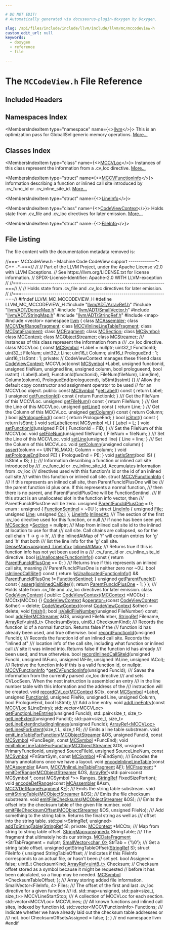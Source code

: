 ```yaml
---

# DO NOT EDIT!
# Automatically generated via docusaurus-plugin-doxygen by Doxygen.

slug: /api/files/include/include/llvm/include/llvm/mc/mccodeview-h
custom_edit_url: null
keywords:
  - doxygen
  - reference
  - file

---
```





# The `MCCodeView.h` File Reference

<DoxygenPage pluginConfig={pluginConfig}>



## Included Headers

<IncludesList>
<IncludesListItem
  filePath="llvm/ADT/ArrayRef.h"
  permalink="/docs/api/files/include/include/llvm/include/llvm/adt/arrayref-h"
  isLocal="true" />
<IncludesListItem
  filePath="llvm/ADT/DenseMap.h"
  permalink="/docs/api/files/include/include/llvm/include/llvm/adt/densemap-h"
  isLocal="true" />
<IncludesListItem
  filePath="llvm/ADT/SmallVector.h"
  permalink="/docs/api/files/include/include/llvm/include/llvm/adt/smallvector-h"
  isLocal="true" />
<IncludesListItem
  filePath="llvm/ADT/StringMap.h"
  permalink="/docs/api/files/include/include/llvm/include/llvm/adt/stringmap-h"
  isLocal="true" />
<IncludesListItem
  filePath="llvm/ADT/StringRef.h"
  permalink="/docs/api/files/include/include/llvm/include/llvm/adt/stringref-h"
  isLocal="true" />
<IncludesListItem
  filePath="map"
  permalink=""
  isLocal="false" />
<IncludesListItem
  filePath="vector"
  permalink=""
  isLocal="false" />
</IncludesList>

## Namespaces Index

<MembersIndex>

<MembersIndexItem
  type="namespace"
  name={<><a href="/docs/api/namespaces/llvm">llvm</a></>}>
This is an optimization pass for GlobalISel generic memory operations. <a href="/docs/api/namespaces/llvm/#details">More...</a>
</MembersIndexItem>

</MembersIndex>

## Classes Index

<MembersIndex>

<MembersIndexItem
  type="class"
  name={<><a href="/docs/api/classes/llvm/mccvloc">MCCVLoc</a></>}>
Instances of this class represent the information from a .cv&#95;loc directive. <a href="/docs/api/classes/llvm/mccvloc/#details">More...</a>
</MembersIndexItem>

<MembersIndexItem
  type="struct"
  name={<><a href="/docs/api/structs/llvm/mccvfunctioninfo">MCCVFunctionInfo</a></>}>
Information describing a function or inlined call site introduced by .cv&#95;func&#95;id or .cv&#95;inline&#95;site&#95;id. <a href="/docs/api/structs/llvm/mccvfunctioninfo/#details">More...</a>
</MembersIndexItem>

<MembersIndexItem
  type="struct"
  name={<><a href="/docs/api/structs/llvm/mccvfunctioninfo/lineinfo">LineInfo</a></>}>
</MembersIndexItem>

<MembersIndexItem
  type="class"
  name={<><a href="/docs/api/classes/llvm/codeviewcontext">CodeViewContext</a></>}>
Holds state from .cv&#95;file and .cv&#95;loc directives for later emission. <a href="/docs/api/classes/llvm/codeviewcontext/#details">More...</a>
</MembersIndexItem>

<MembersIndexItem
  type="struct"
  name={<><a href="/docs/api/structs/llvm/codeviewcontext/fileinfo">FileInfo</a></>}>
</MembersIndexItem>

</MembersIndex>


## File Listing

The file content with the documentation metadata removed is:

<ProgramListing>

<Link id="l00001" /><CodeLine lineNumber="1"><Highlight kind="comment">//===- MCCodeView.h - Machine Code CodeView support -------------&#42;- C++ -&#42;-===//</Highlight><Highlight kind="normal"></Highlight></CodeLine>
<Link id="l00002" /><CodeLine lineNumber="2"><Highlight kind="normal"></Highlight><Highlight kind="comment">//</Highlight><Highlight kind="normal"></Highlight></CodeLine>
<Link id="l00003" /><CodeLine lineNumber="3"><Highlight kind="normal"></Highlight><Highlight kind="comment">// Part of the LLVM Project, under the Apache License v2.0 with LLVM Exceptions.</Highlight><Highlight kind="normal"></Highlight></CodeLine>
<Link id="l00004" /><CodeLine lineNumber="4"><Highlight kind="normal"></Highlight><Highlight kind="comment">// See https://llvm.org/LICENSE.txt for license information.</Highlight><Highlight kind="normal"></Highlight></CodeLine>
<Link id="l00005" /><CodeLine lineNumber="5"><Highlight kind="normal"></Highlight><Highlight kind="comment">// SPDX-License-Identifier: Apache-2.0 WITH LLVM-exception</Highlight><Highlight kind="normal"></Highlight></CodeLine>
<Link id="l00006" /><CodeLine lineNumber="6"><Highlight kind="normal"></Highlight><Highlight kind="comment">//</Highlight><Highlight kind="normal"></Highlight></CodeLine>
<Link id="l00007" /><CodeLine lineNumber="7"><Highlight kind="normal"></Highlight><Highlight kind="comment">//===----------------------------------------------------------------------===//</Highlight><Highlight kind="normal"></Highlight></CodeLine>
<Link id="l00008" /><CodeLine lineNumber="8"><Highlight kind="normal"></Highlight><Highlight kind="comment">//</Highlight><Highlight kind="normal"></Highlight></CodeLine>
<Link id="l00009" /><CodeLine lineNumber="9"><Highlight kind="normal"></Highlight><Highlight kind="comment">// Holds state from .cv&#95;file and .cv&#95;loc directives for later emission.</Highlight><Highlight kind="normal"></Highlight></CodeLine>
<Link id="l00010" /><CodeLine lineNumber="10"><Highlight kind="normal"></Highlight><Highlight kind="comment">//</Highlight><Highlight kind="normal"></Highlight></CodeLine>
<Link id="l00011" /><CodeLine lineNumber="11"><Highlight kind="normal"></Highlight><Highlight kind="comment">//===----------------------------------------------------------------------===//</Highlight><Highlight kind="normal"></Highlight></CodeLine>
<Link id="l00012" /><CodeLine lineNumber="12"><Highlight kind="normal"></Highlight></CodeLine>
<Link id="l00013" /><CodeLine lineNumber="13"><Highlight kind="normal"></Highlight><Highlight kind="preprocessor">#ifndef LLVM&#95;MC&#95;MCCODEVIEW&#95;H</Highlight><Highlight kind="normal"></Highlight></CodeLine>
<Link id="l00014" /><CodeLine lineNumber="14"><Highlight kind="normal"></Highlight><Highlight kind="preprocessor">#define LLVM&#95;MC&#95;MCCODEVIEW&#95;H</Highlight><Highlight kind="normal"></Highlight></CodeLine>
<Link id="l00015" /><CodeLine lineNumber="15"><Highlight kind="normal"></Highlight></CodeLine>
<Link id="l00016" /><CodeLine lineNumber="16"><Highlight kind="normal"></Highlight><Highlight kind="preprocessor">#include &quot;<a href="/docs/api/files/include/include/llvm/include/llvm/adt/arrayref-h">llvm/ADT/ArrayRef.h</a>&quot;</Highlight><Highlight kind="normal"></Highlight></CodeLine>
<Link id="l00017" /><CodeLine lineNumber="17"><Highlight kind="normal"></Highlight><Highlight kind="preprocessor">#include &quot;<a href="/docs/api/files/include/include/llvm/include/llvm/adt/densemap-h">llvm/ADT/DenseMap.h</a>&quot;</Highlight><Highlight kind="normal"></Highlight></CodeLine>
<Link id="l00018" /><CodeLine lineNumber="18"><Highlight kind="normal"></Highlight><Highlight kind="preprocessor">#include &quot;<a href="/docs/api/files/include/include/llvm/include/llvm/adt/smallvector-h">llvm/ADT/SmallVector.h</a>&quot;</Highlight><Highlight kind="normal"></Highlight></CodeLine>
<Link id="l00019" /><CodeLine lineNumber="19"><Highlight kind="normal"></Highlight><Highlight kind="preprocessor">#include &quot;<a href="/docs/api/files/include/include/llvm/include/llvm/adt/stringmap-h">llvm/ADT/StringMap.h</a>&quot;</Highlight><Highlight kind="normal"></Highlight></CodeLine>
<Link id="l00020" /><CodeLine lineNumber="20"><Highlight kind="normal"></Highlight><Highlight kind="preprocessor">#include &quot;<a href="/docs/api/files/include/include/llvm/include/llvm/adt/stringref-h">llvm/ADT/StringRef.h</a>&quot;</Highlight><Highlight kind="normal"></Highlight></CodeLine>
<Link id="l00021" /><CodeLine lineNumber="21"><Highlight kind="normal"></Highlight><Highlight kind="preprocessor">#include &lt;map&gt;</Highlight><Highlight kind="normal"></Highlight></CodeLine>
<Link id="l00022" /><CodeLine lineNumber="22"><Highlight kind="normal"></Highlight><Highlight kind="preprocessor">#include &lt;vector&gt;</Highlight><Highlight kind="normal"></Highlight></CodeLine>
<Link id="l00023" /><CodeLine lineNumber="23"><Highlight kind="normal"></Highlight></CodeLine>
<Link id="l00024" /><CodeLine lineNumber="24"><Highlight kind="normal"></Highlight><Highlight kind="keyword">namespace </Highlight><Highlight kind="normal"><a href="/docs/api/namespaces/llvm">llvm</a> &#123;</Highlight></CodeLine>
<Link id="l00025" /><CodeLine lineNumber="25"><Highlight kind="normal"></Highlight><Highlight kind="keyword">class </Highlight><Highlight kind="normal"><a href="/docs/api/classes/llvm/mcassembler">MCAssembler</a>;</Highlight></CodeLine>
<Link id="l00026" /><CodeLine lineNumber="26"><Highlight kind="normal"></Highlight><Highlight kind="keyword">class </Highlight><Highlight kind="normal"><a href="/docs/api/classes/llvm/mccvdefrangefragment">MCCVDefRangeFragment</a>;</Highlight></CodeLine>
<Link id="l00027" /><CodeLine lineNumber="27"><Highlight kind="normal"></Highlight><Highlight kind="keyword">class </Highlight><Highlight kind="normal"><a href="/docs/api/classes/llvm/mccvinlinelinetablefragment">MCCVInlineLineTableFragment</a>;</Highlight></CodeLine>
<Link id="l00028" /><CodeLine lineNumber="28"><Highlight kind="normal"></Highlight><Highlight kind="keyword">class </Highlight><Highlight kind="normal"><a href="/docs/api/classes/llvm/mcdatafragment">MCDataFragment</a>;</Highlight></CodeLine>
<Link id="l00029" /><CodeLine lineNumber="29"><Highlight kind="normal"></Highlight><Highlight kind="keyword">class </Highlight><Highlight kind="normal"><a href="/docs/api/classes/llvm/mcfragment">MCFragment</a>;</Highlight></CodeLine>
<Link id="l00030" /><CodeLine lineNumber="30"><Highlight kind="normal"></Highlight><Highlight kind="keyword">class </Highlight><Highlight kind="normal"><a href="/docs/api/classes/llvm/mcsection">MCSection</a>;</Highlight></CodeLine>
<Link id="l00031" /><CodeLine lineNumber="31"><Highlight kind="normal"></Highlight><Highlight kind="keyword">class </Highlight><Highlight kind="normal"><a href="/docs/api/classes/llvm/mcsymbol">MCSymbol</a>;</Highlight></CodeLine>
<Link id="l00032" /><CodeLine lineNumber="32"><Highlight kind="normal"></Highlight><Highlight kind="keyword">class </Highlight><Highlight kind="normal"><a href="/docs/api/classes/llvm/mccontext">MCContext</a>;</Highlight></CodeLine>
<Link id="l00033" /><CodeLine lineNumber="33"><Highlight kind="normal"></Highlight><Highlight kind="keyword">class </Highlight><Highlight kind="normal"><a href="/docs/api/classes/llvm/mcobjectstreamer">MCObjectStreamer</a>;</Highlight></CodeLine>
<Link id="l00034" /><CodeLine lineNumber="34"><Highlight kind="normal"></Highlight><Highlight kind="keyword">class </Highlight><Highlight kind="normal"><a href="/docs/api/classes/llvm/mcstreamer">MCStreamer</a>;</Highlight></CodeLine>
<Link id="l00035" /><CodeLine lineNumber="35"><Highlight kind="normal"></Highlight><Highlight kind="comment"></Highlight></CodeLine>
<Link id="l00036" /><CodeLine lineNumber="36"><Highlight kind="comment">/// Instances of this class represent the information from a</Highlight></CodeLine>
<Link id="l00037" /><CodeLine lineNumber="37"><Highlight kind="comment">/// .cv&#95;loc directive.</Highlight><Highlight kind="normal"></Highlight></CodeLine>
<Link id="l00038" /><CodeLine lineNumber="38" lineLink="/docs/api/classes/llvm/mccvloc"><Highlight kind="normal"></Highlight><Highlight kind="keyword">class </Highlight><Highlight kind="normal">MCCVLoc &#123;</Highlight></CodeLine>
<Link id="l00039" /><CodeLine lineNumber="39"><Highlight kind="normal">  </Highlight><Highlight kind="keyword">const</Highlight><Highlight kind="normal"> <a href="/docs/api/classes/llvm/mcsymbol">MCSymbol</a> &#42;Label = </Highlight><Highlight kind="keyword">nullptr</Highlight><Highlight kind="normal">;</Highlight></CodeLine>
<Link id="l00040" /><CodeLine lineNumber="40"><Highlight kind="normal">  uint32&#95;t FunctionId;</Highlight></CodeLine>
<Link id="l00041" /><CodeLine lineNumber="41"><Highlight kind="normal">  uint32&#95;t FileNum;</Highlight></CodeLine>
<Link id="l00042" /><CodeLine lineNumber="42"><Highlight kind="normal">  uint32&#95;t Line;</Highlight></CodeLine>
<Link id="l00043" /><CodeLine lineNumber="43"><Highlight kind="normal">  uint16&#95;t Column;</Highlight></CodeLine>
<Link id="l00044" /><CodeLine lineNumber="44"><Highlight kind="normal">  uint16&#95;t PrologueEnd : 1;</Highlight></CodeLine>
<Link id="l00045" /><CodeLine lineNumber="45"><Highlight kind="normal">  uint16&#95;t IsStmt : 1;</Highlight></CodeLine>
<Link id="l00046" /><CodeLine lineNumber="46"><Highlight kind="normal"></Highlight></CodeLine>
<Link id="l00047" /><CodeLine lineNumber="47"><Highlight kind="normal"></Highlight><Highlight kind="keyword">private</Highlight><Highlight kind="normal">: </Highlight><Highlight kind="comment">// CodeViewContext manages these</Highlight><Highlight kind="normal"></Highlight></CodeLine>
<Link id="l00048" /><CodeLine lineNumber="48" lineLink="/docs/api/classes/llvm/mccvloc/#ab3da5547beb44e2b7d5aa1935d5c4a28"><Highlight kind="normal">  </Highlight><Highlight kind="keyword">friend</Highlight><Highlight kind="normal"> </Highlight><Highlight kind="keyword">class </Highlight><Highlight kind="normal"><a href="/docs/api/classes/llvm/mccvloc/#ab3da5547beb44e2b7d5aa1935d5c4a28">CodeViewContext</a>;</Highlight></CodeLine>
<Link id="l00049" /><CodeLine lineNumber="49"><Highlight kind="normal">  MCCVLoc(</Highlight><Highlight kind="keyword">const</Highlight><Highlight kind="normal"> <a href="/docs/api/classes/llvm/mcsymbol">MCSymbol</a> &#42;Label, </Highlight><Highlight kind="keywordtype">unsigned</Highlight><Highlight kind="normal"> functionid, </Highlight><Highlight kind="keywordtype">unsigned</Highlight><Highlight kind="normal"> fileNum,</Highlight></CodeLine>
<Link id="l00050" /><CodeLine lineNumber="50"><Highlight kind="normal">          </Highlight><Highlight kind="keywordtype">unsigned</Highlight><Highlight kind="normal"> line, </Highlight><Highlight kind="keywordtype">unsigned</Highlight><Highlight kind="normal"> column, </Highlight><Highlight kind="keywordtype">bool</Highlight><Highlight kind="normal"> prologueend, </Highlight><Highlight kind="keywordtype">bool</Highlight><Highlight kind="normal"> isstmt)</Highlight></CodeLine>
<Link id="l00051" /><CodeLine lineNumber="51"><Highlight kind="normal">      : Label(Label), FunctionId(functionid), FileNum(fileNum), Line(line),</Highlight></CodeLine>
<Link id="l00052" /><CodeLine lineNumber="52"><Highlight kind="normal">        Column(column), PrologueEnd(prologueend), IsStmt(isstmt) &#123;&#125;</Highlight></CodeLine>
<Link id="l00053" /><CodeLine lineNumber="53"><Highlight kind="normal"></Highlight></CodeLine>
<Link id="l00054" /><CodeLine lineNumber="54"><Highlight kind="normal">  </Highlight><Highlight kind="comment">// Allow the default copy constructor and assignment operator to be used</Highlight><Highlight kind="normal"></Highlight></CodeLine>
<Link id="l00055" /><CodeLine lineNumber="55"><Highlight kind="normal">  </Highlight><Highlight kind="comment">// for an MCCVLoc object.</Highlight><Highlight kind="normal"></Highlight></CodeLine>
<Link id="l00056" /><CodeLine lineNumber="56"><Highlight kind="normal"></Highlight></CodeLine>
<Link id="l00057" /><CodeLine lineNumber="57"><Highlight kind="normal"></Highlight><Highlight kind="keyword">public</Highlight><Highlight kind="normal">:</Highlight></CodeLine>
<Link id="l00058" /><CodeLine lineNumber="58" lineLink="/docs/api/classes/llvm/mccvloc/#adbe9876a008a9c1cbd97546378c279ed"><Highlight kind="normal">  </Highlight><Highlight kind="keyword">const</Highlight><Highlight kind="normal"> <a href="/docs/api/classes/llvm/mcsymbol">MCSymbol</a> &#42;<a href="/docs/api/classes/llvm/mccvloc/#adbe9876a008a9c1cbd97546378c279ed">getLabel</a>()</Highlight><Highlight kind="keyword"> const </Highlight><Highlight kind="normal">&#123; </Highlight><Highlight kind="keywordflow">return</Highlight><Highlight kind="normal"> Label; &#125;</Highlight></CodeLine>
<Link id="l00059" /><CodeLine lineNumber="59"><Highlight kind="normal"></Highlight></CodeLine>
<Link id="l00060" /><CodeLine lineNumber="60" lineLink="/docs/api/classes/llvm/mccvloc/#af1f5888094a284b7e63433a23deb5c1a"><Highlight kind="normal">  </Highlight><Highlight kind="keywordtype">unsigned</Highlight><Highlight kind="normal"> <a href="/docs/api/classes/llvm/mccvloc/#af1f5888094a284b7e63433a23deb5c1a">getFunctionId</a>()</Highlight><Highlight kind="keyword"> const </Highlight><Highlight kind="normal">&#123; </Highlight><Highlight kind="keywordflow">return</Highlight><Highlight kind="normal"> FunctionId; &#125;</Highlight></CodeLine>
<Link id="l00061" /><CodeLine lineNumber="61"><Highlight kind="normal"></Highlight><Highlight kind="comment"></Highlight></CodeLine>
<Link id="l00062" /><CodeLine lineNumber="62"><Highlight kind="comment">  /// Get the FileNum of this MCCVLoc.</Highlight><Highlight kind="normal"></Highlight></CodeLine>
<Link id="l00063" /><CodeLine lineNumber="63" lineLink="/docs/api/classes/llvm/mccvloc/#a641fa2204094cdff2af3bb43561c3262"><Highlight kind="normal">  </Highlight><Highlight kind="keywordtype">unsigned</Highlight><Highlight kind="normal"> <a href="/docs/api/classes/llvm/mccvloc/#a641fa2204094cdff2af3bb43561c3262">getFileNum</a>()</Highlight><Highlight kind="keyword"> const </Highlight><Highlight kind="normal">&#123; </Highlight><Highlight kind="keywordflow">return</Highlight><Highlight kind="normal"> FileNum; &#125;</Highlight></CodeLine>
<Link id="l00064" /><CodeLine lineNumber="64"><Highlight kind="normal"></Highlight><Highlight kind="comment"></Highlight></CodeLine>
<Link id="l00065" /><CodeLine lineNumber="65"><Highlight kind="comment">  /// Get the Line of this MCCVLoc.</Highlight><Highlight kind="normal"></Highlight></CodeLine>
<Link id="l00066" /><CodeLine lineNumber="66" lineLink="/docs/api/classes/llvm/mccvloc/#a1b713bed0ef2a743380afe8455c8dac0"><Highlight kind="normal">  </Highlight><Highlight kind="keywordtype">unsigned</Highlight><Highlight kind="normal"> <a href="/docs/api/classes/llvm/mccvloc/#a1b713bed0ef2a743380afe8455c8dac0">getLine</a>()</Highlight><Highlight kind="keyword"> const </Highlight><Highlight kind="normal">&#123; </Highlight><Highlight kind="keywordflow">return</Highlight><Highlight kind="normal"> Line; &#125;</Highlight></CodeLine>
<Link id="l00067" /><CodeLine lineNumber="67"><Highlight kind="normal"></Highlight><Highlight kind="comment"></Highlight></CodeLine>
<Link id="l00068" /><CodeLine lineNumber="68"><Highlight kind="comment">  /// Get the Column of this MCCVLoc.</Highlight><Highlight kind="normal"></Highlight></CodeLine>
<Link id="l00069" /><CodeLine lineNumber="69" lineLink="/docs/api/classes/llvm/mccvloc/#ae04e7499c14a2f64a949fba666f04b1b"><Highlight kind="normal">  </Highlight><Highlight kind="keywordtype">unsigned</Highlight><Highlight kind="normal"> <a href="/docs/api/classes/llvm/mccvloc/#ae04e7499c14a2f64a949fba666f04b1b">getColumn</a>()</Highlight><Highlight kind="keyword"> const </Highlight><Highlight kind="normal">&#123; </Highlight><Highlight kind="keywordflow">return</Highlight><Highlight kind="normal"> Column; &#125;</Highlight></CodeLine>
<Link id="l00070" /><CodeLine lineNumber="70"><Highlight kind="normal"></Highlight></CodeLine>
<Link id="l00071" /><CodeLine lineNumber="71" lineLink="/docs/api/classes/llvm/mccvloc/#abaceb55f9e709f7232e3d118f2c1a008"><Highlight kind="normal">  </Highlight><Highlight kind="keywordtype">bool</Highlight><Highlight kind="normal"> <a href="/docs/api/classes/llvm/mccvloc/#abaceb55f9e709f7232e3d118f2c1a008">isPrologueEnd</a>()</Highlight><Highlight kind="keyword"> const </Highlight><Highlight kind="normal">&#123; </Highlight><Highlight kind="keywordflow">return</Highlight><Highlight kind="normal"> PrologueEnd; &#125;</Highlight></CodeLine>
<Link id="l00072" /><CodeLine lineNumber="72" lineLink="/docs/api/classes/llvm/mccvloc/#ad67bbfb7a1dae5018ad368b844775e50"><Highlight kind="normal">  </Highlight><Highlight kind="keywordtype">bool</Highlight><Highlight kind="normal"> <a href="/docs/api/classes/llvm/mccvloc/#ad67bbfb7a1dae5018ad368b844775e50">isStmt</a>()</Highlight><Highlight kind="keyword"> const </Highlight><Highlight kind="normal">&#123; </Highlight><Highlight kind="keywordflow">return</Highlight><Highlight kind="normal"> IsStmt; &#125;</Highlight></CodeLine>
<Link id="l00073" /><CodeLine lineNumber="73"><Highlight kind="normal"></Highlight></CodeLine>
<Link id="l00074" /><CodeLine lineNumber="74" lineLink="/docs/api/classes/llvm/mccvloc/#add0f1662df4919cd84703ac02dd63eca"><Highlight kind="normal">  </Highlight><Highlight kind="keywordtype">void</Highlight><Highlight kind="normal"> <a href="/docs/api/classes/llvm/mccvloc/#add0f1662df4919cd84703ac02dd63eca">setLabel</a>(</Highlight><Highlight kind="keyword">const</Highlight><Highlight kind="normal"> <a href="/docs/api/classes/llvm/mcsymbol">MCSymbol</a> &#42;L) &#123; Label = L; &#125;</Highlight></CodeLine>
<Link id="l00075" /><CodeLine lineNumber="75"><Highlight kind="normal"></Highlight></CodeLine>
<Link id="l00076" /><CodeLine lineNumber="76" lineLink="/docs/api/classes/llvm/mccvloc/#ab70f4fd24d86daf6ce7e2ac9ed765c2f"><Highlight kind="normal">  </Highlight><Highlight kind="keywordtype">void</Highlight><Highlight kind="normal"> <a href="/docs/api/classes/llvm/mccvloc/#ab70f4fd24d86daf6ce7e2ac9ed765c2f">setFunctionId</a>(</Highlight><Highlight kind="keywordtype">unsigned</Highlight><Highlight kind="normal"> FID) &#123; FunctionId = FID; &#125;</Highlight></CodeLine>
<Link id="l00077" /><CodeLine lineNumber="77"><Highlight kind="normal"></Highlight><Highlight kind="comment"></Highlight></CodeLine>
<Link id="l00078" /><CodeLine lineNumber="78"><Highlight kind="comment">  /// Set the FileNum of this MCCVLoc.</Highlight><Highlight kind="normal"></Highlight></CodeLine>
<Link id="l00079" /><CodeLine lineNumber="79" lineLink="/docs/api/classes/llvm/mccvloc/#a09de150a6b6188dce119ce08d5c64611"><Highlight kind="normal">  </Highlight><Highlight kind="keywordtype">void</Highlight><Highlight kind="normal"> <a href="/docs/api/classes/llvm/mccvloc/#a09de150a6b6188dce119ce08d5c64611">setFileNum</a>(</Highlight><Highlight kind="keywordtype">unsigned</Highlight><Highlight kind="normal"> fileNum) &#123; FileNum = fileNum; &#125;</Highlight></CodeLine>
<Link id="l00080" /><CodeLine lineNumber="80"><Highlight kind="normal"></Highlight><Highlight kind="comment"></Highlight></CodeLine>
<Link id="l00081" /><CodeLine lineNumber="81"><Highlight kind="comment">  /// Set the Line of this MCCVLoc.</Highlight><Highlight kind="normal"></Highlight></CodeLine>
<Link id="l00082" /><CodeLine lineNumber="82" lineLink="/docs/api/classes/llvm/mccvloc/#af82b54ed7acf156dd92d0f31eab03731"><Highlight kind="normal">  </Highlight><Highlight kind="keywordtype">void</Highlight><Highlight kind="normal"> <a href="/docs/api/classes/llvm/mccvloc/#af82b54ed7acf156dd92d0f31eab03731">setLine</a>(</Highlight><Highlight kind="keywordtype">unsigned</Highlight><Highlight kind="normal"> line) &#123; Line = line; &#125;</Highlight></CodeLine>
<Link id="l00083" /><CodeLine lineNumber="83"><Highlight kind="normal"></Highlight><Highlight kind="comment"></Highlight></CodeLine>
<Link id="l00084" /><CodeLine lineNumber="84"><Highlight kind="comment">  /// Set the Column of this MCCVLoc.</Highlight><Highlight kind="normal"></Highlight></CodeLine>
<Link id="l00085" /><CodeLine lineNumber="85" lineLink="/docs/api/classes/llvm/mccvloc/#a2479fc079f0dc10ff87eb716f39789fd"><Highlight kind="normal">  </Highlight><Highlight kind="keywordtype">void</Highlight><Highlight kind="normal"> <a href="/docs/api/classes/llvm/mccvloc/#a2479fc079f0dc10ff87eb716f39789fd">setColumn</a>(</Highlight><Highlight kind="keywordtype">unsigned</Highlight><Highlight kind="normal"> column) &#123;</Highlight></CodeLine>
<Link id="l00086" /><CodeLine lineNumber="86"><Highlight kind="normal">    <a href="/docs/api/files/lib/lib/target/lib/target/amdgpu/silowercontrolflow-cpp/#a4868c5d81c5ccc98c47aeab6244346a0">assert</a>(column &lt;= UINT16&#95;MAX);</Highlight></CodeLine>
<Link id="l00087" /><CodeLine lineNumber="87"><Highlight kind="normal">    Column = column;</Highlight></CodeLine>
<Link id="l00088" /><CodeLine lineNumber="88"><Highlight kind="normal">  &#125;</Highlight></CodeLine>
<Link id="l00089" /><CodeLine lineNumber="89"><Highlight kind="normal"></Highlight></CodeLine>
<Link id="l00090" /><CodeLine lineNumber="90" lineLink="/docs/api/classes/llvm/mccvloc/#a1522ce6a6ab3943fff0ddad4a56970d5"><Highlight kind="normal">  </Highlight><Highlight kind="keywordtype">void</Highlight><Highlight kind="normal"> <a href="/docs/api/classes/llvm/mccvloc/#a1522ce6a6ab3943fff0ddad4a56970d5">setPrologueEnd</a>(</Highlight><Highlight kind="keywordtype">bool</Highlight><Highlight kind="normal"> PE) &#123; PrologueEnd = PE; &#125;</Highlight></CodeLine>
<Link id="l00091" /><CodeLine lineNumber="91" lineLink="/docs/api/classes/llvm/mccvloc/#abe547039ea2df79df6433677c6633d81"><Highlight kind="normal">  </Highlight><Highlight kind="keywordtype">void</Highlight><Highlight kind="normal"> <a href="/docs/api/classes/llvm/mccvloc/#abe547039ea2df79df6433677c6633d81">setIsStmt</a>(</Highlight><Highlight kind="keywordtype">bool</Highlight><Highlight kind="normal"> IS) &#123; IsStmt = IS; &#125;</Highlight></CodeLine>
<Link id="l00092" /><CodeLine lineNumber="92"><Highlight kind="normal">&#125;;</Highlight></CodeLine>
<Link id="l00093" /><CodeLine lineNumber="93"><Highlight kind="normal"></Highlight><Highlight kind="comment"></Highlight></CodeLine>
<Link id="l00094" /><CodeLine lineNumber="94"><Highlight kind="comment">/// Information describing a function or inlined call site introduced by</Highlight></CodeLine>
<Link id="l00095" /><CodeLine lineNumber="95"><Highlight kind="comment">/// .cv&#95;func&#95;id or .cv&#95;inline&#95;site&#95;id. Accumulates information from .cv&#95;loc</Highlight></CodeLine>
<Link id="l00096" /><CodeLine lineNumber="96"><Highlight kind="comment">/// directives used with this function&#39;s id or the id of an inlined call site</Highlight></CodeLine>
<Link id="l00097" /><CodeLine lineNumber="97"><Highlight kind="comment">/// within this function or inlined call site.</Highlight><Highlight kind="normal"></Highlight></CodeLine>
<Link id="l00098" /><CodeLine lineNumber="98" lineLink="/docs/api/structs/llvm/mccvfunctioninfo"><Highlight kind="normal"></Highlight><Highlight kind="keyword">struct </Highlight><Highlight kind="normal"><a href="/docs/api/structs/llvm/mccvfunctioninfo">MCCVFunctionInfo</a> &#123;</Highlight><Highlight kind="comment"></Highlight></CodeLine>
<Link id="l00099" /><CodeLine lineNumber="99"><Highlight kind="comment">  /// If this represents an inlined call site, then ParentFuncIdPlusOne will be</Highlight></CodeLine>
<Link id="l00100" /><CodeLine lineNumber="100"><Highlight kind="comment">  /// the parent function id plus one. If this represents a normal function,</Highlight></CodeLine>
<Link id="l00101" /><CodeLine lineNumber="101"><Highlight kind="comment">  /// then there is no parent, and ParentFuncIdPlusOne will be FunctionSentinel.</Highlight></CodeLine>
<Link id="l00102" /><CodeLine lineNumber="102"><Highlight kind="comment">  /// If this struct is an unallocated slot in the function info vector, then</Highlight></CodeLine>
<Link id="l00103" /><CodeLine lineNumber="103"><Highlight kind="comment">  /// ParentFuncIdPlusOne will be zero.</Highlight><Highlight kind="normal"></Highlight></CodeLine>
<Link id="l00104" /><CodeLine lineNumber="104" lineLink="/docs/api/structs/llvm/mccvfunctioninfo/#a6501b119f7ba7b15237d1f43dd16ccbc"><Highlight kind="normal">  </Highlight><Highlight kind="keywordtype">unsigned</Highlight><Highlight kind="normal"> <a href="/docs/api/structs/llvm/mccvfunctioninfo/#a6501b119f7ba7b15237d1f43dd16ccbc">ParentFuncIdPlusOne</a> = 0;</Highlight></CodeLine>
<Link id="l00105" /><CodeLine lineNumber="105"><Highlight kind="normal"></Highlight></CodeLine>
<Link id="l00106" /><CodeLine lineNumber="106" lineLink="/docs/api/structs/llvm/mccvfunctioninfo/#a483f476cd95fc83549dce653648091bbab32b95a936d6a5df6c580b24b5a4b1f1"><Highlight kind="normal">  enum : </Highlight><Highlight kind="keywordtype">unsigned</Highlight><Highlight kind="normal"> &#123; <a href="/docs/api/structs/llvm/mccvfunctioninfo/#a483f476cd95fc83549dce653648091bbab32b95a936d6a5df6c580b24b5a4b1f1">FunctionSentinel</a> = ~0U &#125;;</Highlight></CodeLine>
<Link id="l00107" /><CodeLine lineNumber="107"><Highlight kind="normal"></Highlight></CodeLine>
<Link id="l00108" /><CodeLine lineNumber="108" lineLink="/docs/api/structs/llvm/mccvfunctioninfo/lineinfo"><Highlight kind="normal">  </Highlight><Highlight kind="keyword">struct </Highlight><Highlight kind="normal"><a href="/docs/api/structs/llvm/mccvfunctioninfo/lineinfo">LineInfo</a> &#123;</Highlight></CodeLine>
<Link id="l00109" /><CodeLine lineNumber="109" lineLink="/docs/api/structs/llvm/mccvfunctioninfo/lineinfo/#a3f109bbdca3146660390d3861c62e25e"><Highlight kind="normal">    </Highlight><Highlight kind="keywordtype">unsigned</Highlight><Highlight kind="normal"> <a href="/docs/api/structs/llvm/mccvfunctioninfo/lineinfo/#a3f109bbdca3146660390d3861c62e25e">File</a>;</Highlight></CodeLine>
<Link id="l00110" /><CodeLine lineNumber="110" lineLink="/docs/api/structs/llvm/mccvfunctioninfo/lineinfo/#a12648fbbd9e74ae78fb374d36bda03dd"><Highlight kind="normal">    </Highlight><Highlight kind="keywordtype">unsigned</Highlight><Highlight kind="normal"> <a href="/docs/api/structs/llvm/mccvfunctioninfo/lineinfo/#a12648fbbd9e74ae78fb374d36bda03dd">Line</a>;</Highlight></CodeLine>
<Link id="l00111" /><CodeLine lineNumber="111" lineLink="/docs/api/structs/llvm/mccvfunctioninfo/lineinfo/#adb775109e03894433d2ae9a43844f6eb"><Highlight kind="normal">    </Highlight><Highlight kind="keywordtype">unsigned</Highlight><Highlight kind="normal"> <a href="/docs/api/structs/llvm/mccvfunctioninfo/lineinfo/#adb775109e03894433d2ae9a43844f6eb">Col</a>;</Highlight></CodeLine>
<Link id="l00112" /><CodeLine lineNumber="112"><Highlight kind="normal">  &#125;;</Highlight></CodeLine>
<Link id="l00113" /><CodeLine lineNumber="113"><Highlight kind="normal"></Highlight></CodeLine>
<Link id="l00114" /><CodeLine lineNumber="114" lineLink="/docs/api/structs/llvm/mccvfunctioninfo/#a364d97d77cb1c191b75ad223b360ff28"><Highlight kind="normal">  <a href="/docs/api/structs/llvm/mccvfunctioninfo/lineinfo">LineInfo</a> <a href="/docs/api/structs/llvm/mccvfunctioninfo/#a364d97d77cb1c191b75ad223b360ff28">InlinedAt</a>;</Highlight></CodeLine>
<Link id="l00115" /><CodeLine lineNumber="115"><Highlight kind="normal"></Highlight><Highlight kind="comment"></Highlight></CodeLine>
<Link id="l00116" /><CodeLine lineNumber="116"><Highlight kind="comment">  /// The section of the first .cv&#95;loc directive used for this function, or null</Highlight></CodeLine>
<Link id="l00117" /><CodeLine lineNumber="117"><Highlight kind="comment">  /// if none has been seen yet.</Highlight><Highlight kind="normal"></Highlight></CodeLine>
<Link id="l00118" /><CodeLine lineNumber="118" lineLink="/docs/api/structs/llvm/mccvfunctioninfo/#a5a57622bc8d3165baf9cae9606a20c33"><Highlight kind="normal">  <a href="/docs/api/classes/llvm/mcsection">MCSection</a> &#42;<a href="/docs/api/structs/llvm/mccvfunctioninfo/#a5a57622bc8d3165baf9cae9606a20c33">Section</a> = </Highlight><Highlight kind="keyword">nullptr</Highlight><Highlight kind="normal">;</Highlight></CodeLine>
<Link id="l00119" /><CodeLine lineNumber="119"><Highlight kind="normal"></Highlight><Highlight kind="comment"></Highlight></CodeLine>
<Link id="l00120" /><CodeLine lineNumber="120"><Highlight kind="comment">  /// Map from inlined call site id to the inlined at location to use for that</Highlight></CodeLine>
<Link id="l00121" /><CodeLine lineNumber="121"><Highlight kind="comment">  /// call site. Call chains are collapsed, so for the call chain &#39;f -&gt; g -&gt; h&#39;,</Highlight></CodeLine>
<Link id="l00122" /><CodeLine lineNumber="122"><Highlight kind="comment">  /// the InlinedAtMap of &#39;f&#39; will contain entries for &#39;g&#39; and &#39;h&#39; that both</Highlight></CodeLine>
<Link id="l00123" /><CodeLine lineNumber="123"><Highlight kind="comment">  /// list the line info for the &#39;g&#39; call site.</Highlight><Highlight kind="normal"></Highlight></CodeLine>
<Link id="l00124" /><CodeLine lineNumber="124" lineLink="/docs/api/structs/llvm/mccvfunctioninfo/#ae30c8d77d4c26d16cc60ebd3de0f3b26"><Highlight kind="normal">  <a href="/docs/api/classes/llvm/densemap">DenseMap&lt;unsigned, LineInfo&gt;</a> <a href="/docs/api/structs/llvm/mccvfunctioninfo/#ae30c8d77d4c26d16cc60ebd3de0f3b26">InlinedAtMap</a>;</Highlight></CodeLine>
<Link id="l00125" /><CodeLine lineNumber="125"><Highlight kind="normal"></Highlight><Highlight kind="comment"></Highlight></CodeLine>
<Link id="l00126" /><CodeLine lineNumber="126"><Highlight kind="comment">  /// Returns true if this is function info has not yet been used in a</Highlight></CodeLine>
<Link id="l00127" /><CodeLine lineNumber="127"><Highlight kind="comment">  /// .cv&#95;func&#95;id or .cv&#95;inline&#95;site&#95;id directive.</Highlight><Highlight kind="normal"></Highlight></CodeLine>
<Link id="l00128" /><CodeLine lineNumber="128" lineLink="/docs/api/structs/llvm/mccvfunctioninfo/#aa848840fee854639c25ef7f0535683e0"><Highlight kind="normal">  </Highlight><Highlight kind="keywordtype">bool</Highlight><Highlight kind="normal"> <a href="/docs/api/structs/llvm/mccvfunctioninfo/#aa848840fee854639c25ef7f0535683e0">isUnallocatedFunctionInfo</a>()</Highlight><Highlight kind="keyword"> const </Highlight><Highlight kind="normal">&#123; </Highlight><Highlight kind="keywordflow">return</Highlight><Highlight kind="normal"> <a href="/docs/api/structs/llvm/mccvfunctioninfo/#a6501b119f7ba7b15237d1f43dd16ccbc">ParentFuncIdPlusOne</a> == 0; &#125;</Highlight></CodeLine>
<Link id="l00129" /><CodeLine lineNumber="129"><Highlight kind="normal"></Highlight><Highlight kind="comment"></Highlight></CodeLine>
<Link id="l00130" /><CodeLine lineNumber="130"><Highlight kind="comment">  /// Returns true if this represents an inlined call site, meaning</Highlight></CodeLine>
<Link id="l00131" /><CodeLine lineNumber="131"><Highlight kind="comment">  /// ParentFuncIdPlusOne is neither zero nor ~0U.</Highlight><Highlight kind="normal"></Highlight></CodeLine>
<Link id="l00132" /><CodeLine lineNumber="132" lineLink="/docs/api/structs/llvm/mccvfunctioninfo/#a18b7e1edb7b7e785ed88dda2b58ebbaf"><Highlight kind="normal">  </Highlight><Highlight kind="keywordtype">bool</Highlight><Highlight kind="normal"> <a href="/docs/api/structs/llvm/mccvfunctioninfo/#a18b7e1edb7b7e785ed88dda2b58ebbaf">isInlinedCallSite</a>()</Highlight><Highlight kind="keyword"> const </Highlight><Highlight kind="normal">&#123;</Highlight></CodeLine>
<Link id="l00133" /><CodeLine lineNumber="133"><Highlight kind="normal">    </Highlight><Highlight kind="keywordflow">return</Highlight><Highlight kind="normal"> !<a href="/docs/api/structs/llvm/mccvfunctioninfo/#aa848840fee854639c25ef7f0535683e0">isUnallocatedFunctionInfo</a>() &amp;&amp;</Highlight></CodeLine>
<Link id="l00134" /><CodeLine lineNumber="134"><Highlight kind="normal">           <a href="/docs/api/structs/llvm/mccvfunctioninfo/#a6501b119f7ba7b15237d1f43dd16ccbc">ParentFuncIdPlusOne</a> != <a href="/docs/api/structs/llvm/mccvfunctioninfo/#a483f476cd95fc83549dce653648091bbab32b95a936d6a5df6c580b24b5a4b1f1">FunctionSentinel</a>;</Highlight></CodeLine>
<Link id="l00135" /><CodeLine lineNumber="135"><Highlight kind="normal">  &#125;</Highlight></CodeLine>
<Link id="l00136" /><CodeLine lineNumber="136"><Highlight kind="normal"></Highlight></CodeLine>
<Link id="l00137" /><CodeLine lineNumber="137" lineLink="/docs/api/structs/llvm/mccvfunctioninfo/#a93576d7e8ccff5b51884e3202af7d991"><Highlight kind="normal">  </Highlight><Highlight kind="keywordtype">unsigned</Highlight><Highlight kind="normal"> <a href="/docs/api/structs/llvm/mccvfunctioninfo/#a93576d7e8ccff5b51884e3202af7d991">getParentFuncId</a>()</Highlight><Highlight kind="keyword"> const </Highlight><Highlight kind="normal">&#123;</Highlight></CodeLine>
<Link id="l00138" /><CodeLine lineNumber="138"><Highlight kind="normal">    <a href="/docs/api/files/lib/lib/target/lib/target/amdgpu/silowercontrolflow-cpp/#a4868c5d81c5ccc98c47aeab6244346a0">assert</a>(<a href="/docs/api/structs/llvm/mccvfunctioninfo/#a18b7e1edb7b7e785ed88dda2b58ebbaf">isInlinedCallSite</a>());</Highlight></CodeLine>
<Link id="l00139" /><CodeLine lineNumber="139"><Highlight kind="normal">    </Highlight><Highlight kind="keywordflow">return</Highlight><Highlight kind="normal"> <a href="/docs/api/structs/llvm/mccvfunctioninfo/#a6501b119f7ba7b15237d1f43dd16ccbc">ParentFuncIdPlusOne</a> - 1;</Highlight></CodeLine>
<Link id="l00140" /><CodeLine lineNumber="140"><Highlight kind="normal">  &#125;</Highlight></CodeLine>
<Link id="l00141" /><CodeLine lineNumber="141"><Highlight kind="normal">&#125;;</Highlight></CodeLine>
<Link id="l00142" /><CodeLine lineNumber="142"><Highlight kind="normal"></Highlight><Highlight kind="comment"></Highlight></CodeLine>
<Link id="l00143" /><CodeLine lineNumber="143"><Highlight kind="comment">/// Holds state from .cv&#95;file and .cv&#95;loc directives for later emission.</Highlight><Highlight kind="normal"></Highlight></CodeLine>
<Link id="l00144" /><CodeLine lineNumber="144" lineLink="/docs/api/classes/llvm/codeviewcontext"><Highlight kind="normal"></Highlight><Highlight kind="keyword">class </Highlight><Highlight kind="normal"><a href="/docs/api/classes/llvm/codeviewcontext/#a6732108d29794003ce82213108571835">CodeViewContext</a> &#123;</Highlight></CodeLine>
<Link id="l00145" /><CodeLine lineNumber="145"><Highlight kind="normal"></Highlight><Highlight kind="keyword">public</Highlight><Highlight kind="normal">:</Highlight></CodeLine>
<Link id="l00146" /><CodeLine lineNumber="146" lineLink="/docs/api/classes/llvm/codeviewcontext/#a6732108d29794003ce82213108571835"><Highlight kind="normal">  <a href="/docs/api/classes/llvm/codeviewcontext/#a6732108d29794003ce82213108571835">CodeViewContext</a>(<a href="/docs/api/classes/llvm/mccontext">MCContext</a> &#42;MCCtx) : MCCtx(MCCtx) &#123;&#125;</Highlight></CodeLine>
<Link id="l00147" /><CodeLine lineNumber="147"><Highlight kind="normal"></Highlight></CodeLine>
<Link id="l00148" /><CodeLine lineNumber="148" lineLink="/docs/api/classes/llvm/codeviewcontext/#a5f56fc0a158554f2b1ef6cdf754a76d1"><Highlight kind="normal">  <a href="/docs/api/classes/llvm/codeviewcontext/#a6732108d29794003ce82213108571835">CodeViewContext</a> &amp;<a href="/docs/api/classes/llvm/codeviewcontext/#a5f56fc0a158554f2b1ef6cdf754a76d1">operator=</a>(</Highlight><Highlight kind="keyword">const</Highlight><Highlight kind="normal"> <a href="/docs/api/classes/llvm/codeviewcontext/#a6732108d29794003ce82213108571835">CodeViewContext</a> &amp;other) = </Highlight><Highlight kind="keyword">delete</Highlight><Highlight kind="normal">;</Highlight></CodeLine>
<Link id="l00149" /><CodeLine lineNumber="149" lineLink="/docs/api/classes/llvm/codeviewcontext/#ab3170fa30a2a74dbe2cdfddaaa1edb31"><Highlight kind="normal">  <a href="/docs/api/classes/llvm/codeviewcontext/#ab3170fa30a2a74dbe2cdfddaaa1edb31">CodeViewContext</a>(</Highlight><Highlight kind="keyword">const</Highlight><Highlight kind="normal"> <a href="/docs/api/classes/llvm/codeviewcontext/#a6732108d29794003ce82213108571835">CodeViewContext</a> &amp;other) = </Highlight><Highlight kind="keyword">delete</Highlight><Highlight kind="normal">;</Highlight></CodeLine>
<Link id="l00150" /><CodeLine lineNumber="150"><Highlight kind="normal"></Highlight></CodeLine>
<Link id="l00151" /><CodeLine lineNumber="151"><Highlight kind="normal">  </Highlight><Highlight kind="keywordtype">void</Highlight><Highlight kind="normal"> <a href="/docs/api/classes/llvm/codeviewcontext/#ad02d00947f1c26cb88d05a8ac9ea8aaa">finish</a>();</Highlight></CodeLine>
<Link id="l00152" /><CodeLine lineNumber="152"><Highlight kind="normal"></Highlight></CodeLine>
<Link id="l00153" /><CodeLine lineNumber="153"><Highlight kind="normal">  </Highlight><Highlight kind="keywordtype">bool</Highlight><Highlight kind="normal"> <a href="/docs/api/classes/llvm/codeviewcontext/#ae40a7e68d6b869a14cd6505e2963afcd">isValidFileNumber</a>(</Highlight><Highlight kind="keywordtype">unsigned</Highlight><Highlight kind="normal"> FileNumber) </Highlight><Highlight kind="keyword">const</Highlight><Highlight kind="normal">;</Highlight></CodeLine>
<Link id="l00154" /><CodeLine lineNumber="154"><Highlight kind="normal">  </Highlight><Highlight kind="keywordtype">bool</Highlight><Highlight kind="normal"> <a href="/docs/api/classes/llvm/codeviewcontext/#a63aca47ba5a5a2895c8ffd1e262ced59">addFile</a>(<a href="/docs/api/classes/llvm/mcstreamer">MCStreamer</a> &amp;OS, </Highlight><Highlight kind="keywordtype">unsigned</Highlight><Highlight kind="normal"> FileNumber, <a href="/docs/api/classes/llvm/stringref">StringRef</a> Filename,</Highlight></CodeLine>
<Link id="l00155" /><CodeLine lineNumber="155"><Highlight kind="normal">               <a href="/docs/api/classes/llvm/arrayref">ArrayRef&lt;uint8&#95;t&gt;</a> ChecksumBytes, uint8&#95;t ChecksumKind);</Highlight></CodeLine>
<Link id="l00156" /><CodeLine lineNumber="156"><Highlight kind="normal"></Highlight><Highlight kind="comment"></Highlight></CodeLine>
<Link id="l00157" /><CodeLine lineNumber="157"><Highlight kind="comment">  /// Records the function id of a normal function. Returns false if the</Highlight></CodeLine>
<Link id="l00158" /><CodeLine lineNumber="158"><Highlight kind="comment">  /// function id has already been used, and true otherwise.</Highlight><Highlight kind="normal"></Highlight></CodeLine>
<Link id="l00159" /><CodeLine lineNumber="159"><Highlight kind="normal">  </Highlight><Highlight kind="keywordtype">bool</Highlight><Highlight kind="normal"> <a href="/docs/api/classes/llvm/codeviewcontext/#a72b10e7a8e70b8cfea1eb3a1ef21f101">recordFunctionId</a>(</Highlight><Highlight kind="keywordtype">unsigned</Highlight><Highlight kind="normal"> FuncId);</Highlight></CodeLine>
<Link id="l00160" /><CodeLine lineNumber="160"><Highlight kind="normal"></Highlight><Highlight kind="comment"></Highlight></CodeLine>
<Link id="l00161" /><CodeLine lineNumber="161"><Highlight kind="comment">  /// Records the function id of an inlined call site. Records the &quot;inlined at&quot;</Highlight></CodeLine>
<Link id="l00162" /><CodeLine lineNumber="162"><Highlight kind="comment">  /// location info of the call site, including what function or inlined call</Highlight></CodeLine>
<Link id="l00163" /><CodeLine lineNumber="163"><Highlight kind="comment">  /// site it was inlined into. Returns false if the function id has already</Highlight></CodeLine>
<Link id="l00164" /><CodeLine lineNumber="164"><Highlight kind="comment">  /// been used, and true otherwise.</Highlight><Highlight kind="normal"></Highlight></CodeLine>
<Link id="l00165" /><CodeLine lineNumber="165"><Highlight kind="normal">  </Highlight><Highlight kind="keywordtype">bool</Highlight><Highlight kind="normal"> <a href="/docs/api/classes/llvm/codeviewcontext/#aa4b7a64fbcdebe1bf6c4ad0bda073df4">recordInlinedCallSiteId</a>(</Highlight><Highlight kind="keywordtype">unsigned</Highlight><Highlight kind="normal"> FuncId, </Highlight><Highlight kind="keywordtype">unsigned</Highlight><Highlight kind="normal"> IAFunc,</Highlight></CodeLine>
<Link id="l00166" /><CodeLine lineNumber="166"><Highlight kind="normal">                               </Highlight><Highlight kind="keywordtype">unsigned</Highlight><Highlight kind="normal"> IAFile, </Highlight><Highlight kind="keywordtype">unsigned</Highlight><Highlight kind="normal"> IALine,</Highlight></CodeLine>
<Link id="l00167" /><CodeLine lineNumber="167"><Highlight kind="normal">                               </Highlight><Highlight kind="keywordtype">unsigned</Highlight><Highlight kind="normal"> IACol);</Highlight></CodeLine>
<Link id="l00168" /><CodeLine lineNumber="168"><Highlight kind="normal"></Highlight><Highlight kind="comment"></Highlight></CodeLine>
<Link id="l00169" /><CodeLine lineNumber="169"><Highlight kind="comment">  /// Retreive the function info if this is a valid function id, or nullptr.</Highlight><Highlight kind="normal"></Highlight></CodeLine>
<Link id="l00170" /><CodeLine lineNumber="170"><Highlight kind="normal">  <a href="/docs/api/structs/llvm/mccvfunctioninfo">MCCVFunctionInfo</a> &#42;<a href="/docs/api/classes/llvm/codeviewcontext/#a6c19ae3d8fe0211fe3ae87659d9ee378">getCVFunctionInfo</a>(</Highlight><Highlight kind="keywordtype">unsigned</Highlight><Highlight kind="normal"> FuncId);</Highlight></CodeLine>
<Link id="l00171" /><CodeLine lineNumber="171"><Highlight kind="normal"></Highlight><Highlight kind="comment"></Highlight></CodeLine>
<Link id="l00172" /><CodeLine lineNumber="172"><Highlight kind="comment">  /// Saves the information from the currently parsed .cv&#95;loc directive</Highlight></CodeLine>
<Link id="l00173" /><CodeLine lineNumber="173"><Highlight kind="comment">  /// and sets CVLocSeen.  When the next instruction is assembled an entry</Highlight></CodeLine>
<Link id="l00174" /><CodeLine lineNumber="174"><Highlight kind="comment">  /// in the line number table with this information and the address of the</Highlight></CodeLine>
<Link id="l00175" /><CodeLine lineNumber="175"><Highlight kind="comment">  /// instruction will be created.</Highlight><Highlight kind="normal"></Highlight></CodeLine>
<Link id="l00176" /><CodeLine lineNumber="176"><Highlight kind="normal">  </Highlight><Highlight kind="keywordtype">void</Highlight><Highlight kind="normal"> <a href="/docs/api/classes/llvm/codeviewcontext/#a467266ca2ef14f8cf52c71ee80c42be2">recordCVLoc</a>(<a href="/docs/api/classes/llvm/mccontext">MCContext</a> &amp;Ctx, </Highlight><Highlight kind="keyword">const</Highlight><Highlight kind="normal"> <a href="/docs/api/classes/llvm/mcsymbol">MCSymbol</a> &#42;Label, </Highlight><Highlight kind="keywordtype">unsigned</Highlight><Highlight kind="normal"> <a href="/docs/api/classes/llvm/sampleprof/functionid">FunctionId</a>,</Highlight></CodeLine>
<Link id="l00177" /><CodeLine lineNumber="177"><Highlight kind="normal">                   </Highlight><Highlight kind="keywordtype">unsigned</Highlight><Highlight kind="normal"> FileNo, </Highlight><Highlight kind="keywordtype">unsigned</Highlight><Highlight kind="normal"> Line, </Highlight><Highlight kind="keywordtype">unsigned</Highlight><Highlight kind="normal"> Column,</Highlight></CodeLine>
<Link id="l00178" /><CodeLine lineNumber="178"><Highlight kind="normal">                   </Highlight><Highlight kind="keywordtype">bool</Highlight><Highlight kind="normal"> PrologueEnd, </Highlight><Highlight kind="keywordtype">bool</Highlight><Highlight kind="normal"> IsStmt);</Highlight></CodeLine>
<Link id="l00179" /><CodeLine lineNumber="179"><Highlight kind="normal"></Highlight><Highlight kind="comment"></Highlight></CodeLine>
<Link id="l00180" /><CodeLine lineNumber="180"><Highlight kind="comment">  /// Add a line entry.</Highlight><Highlight kind="normal"></Highlight></CodeLine>
<Link id="l00181" /><CodeLine lineNumber="181"><Highlight kind="normal">  </Highlight><Highlight kind="keywordtype">void</Highlight><Highlight kind="normal"> <a href="/docs/api/classes/llvm/codeviewcontext/#a9d6bc6e5d8da43506f37b33b053192fc">addLineEntry</a>(</Highlight><Highlight kind="keyword">const</Highlight><Highlight kind="normal"> <a href="/docs/api/classes/llvm/mccvloc">MCCVLoc</a> &amp;LineEntry);</Highlight></CodeLine>
<Link id="l00182" /><CodeLine lineNumber="182"><Highlight kind="normal"></Highlight></CodeLine>
<Link id="l00183" /><CodeLine lineNumber="183"><Highlight kind="normal">  std::vector&lt;MCCVLoc&gt; <a href="/docs/api/classes/llvm/codeviewcontext/#a959bbaf3c63e93e00c5f5c2df6a1af19">getFunctionLineEntries</a>(</Highlight><Highlight kind="keywordtype">unsigned</Highlight><Highlight kind="normal"> FuncId);</Highlight></CodeLine>
<Link id="l00184" /><CodeLine lineNumber="184"><Highlight kind="normal"></Highlight></CodeLine>
<Link id="l00185" /><CodeLine lineNumber="185"><Highlight kind="normal">  std::pair&lt;size&#95;t, size&#95;t&gt; <a href="/docs/api/classes/llvm/codeviewcontext/#a0e3df4fb482ededcf17bd2f83d00e660">getLineExtent</a>(</Highlight><Highlight kind="keywordtype">unsigned</Highlight><Highlight kind="normal"> FuncId);</Highlight></CodeLine>
<Link id="l00186" /><CodeLine lineNumber="186"><Highlight kind="normal">  std::pair&lt;size&#95;t, size&#95;t&gt; <a href="/docs/api/classes/llvm/codeviewcontext/#ab789beed200191eaf4736b9ab5d734b1">getLineExtentIncludingInlinees</a>(</Highlight><Highlight kind="keywordtype">unsigned</Highlight><Highlight kind="normal"> FuncId);</Highlight></CodeLine>
<Link id="l00187" /><CodeLine lineNumber="187"><Highlight kind="normal"></Highlight></CodeLine>
<Link id="l00188" /><CodeLine lineNumber="188"><Highlight kind="normal">  <a href="/docs/api/classes/llvm/arrayref">ArrayRef&lt;MCCVLoc&gt;</a> <a href="/docs/api/classes/llvm/codeviewcontext/#a0c9043bbc90a9757b00951cfd2e37620">getLinesForExtent</a>(</Highlight><Highlight kind="keywordtype">size&#95;t</Highlight><Highlight kind="normal"> L, </Highlight><Highlight kind="keywordtype">size&#95;t</Highlight><Highlight kind="normal"> R);</Highlight></CodeLine>
<Link id="l00189" /><CodeLine lineNumber="189"><Highlight kind="normal"></Highlight><Highlight kind="comment"></Highlight></CodeLine>
<Link id="l00190" /><CodeLine lineNumber="190"><Highlight kind="comment">  /// Emits a line table substream.</Highlight><Highlight kind="normal"></Highlight></CodeLine>
<Link id="l00191" /><CodeLine lineNumber="191"><Highlight kind="normal">  </Highlight><Highlight kind="keywordtype">void</Highlight><Highlight kind="normal"> <a href="/docs/api/classes/llvm/codeviewcontext/#a3d5b340b9ff61eae3ea229bce6572678">emitLineTableForFunction</a>(<a href="/docs/api/classes/llvm/mcobjectstreamer">MCObjectStreamer</a> &amp;OS, </Highlight><Highlight kind="keywordtype">unsigned</Highlight><Highlight kind="normal"> FuncId,</Highlight></CodeLine>
<Link id="l00192" /><CodeLine lineNumber="192"><Highlight kind="normal">                                </Highlight><Highlight kind="keyword">const</Highlight><Highlight kind="normal"> <a href="/docs/api/classes/llvm/mcsymbol">MCSymbol</a> &#42;FuncBegin,</Highlight></CodeLine>
<Link id="l00193" /><CodeLine lineNumber="193"><Highlight kind="normal">                                </Highlight><Highlight kind="keyword">const</Highlight><Highlight kind="normal"> <a href="/docs/api/classes/llvm/mcsymbol">MCSymbol</a> &#42;FuncEnd);</Highlight></CodeLine>
<Link id="l00194" /><CodeLine lineNumber="194"><Highlight kind="normal"></Highlight></CodeLine>
<Link id="l00195" /><CodeLine lineNumber="195"><Highlight kind="normal">  </Highlight><Highlight kind="keywordtype">void</Highlight><Highlight kind="normal"> <a href="/docs/api/classes/llvm/codeviewcontext/#ac1e5820b0d08f0ec7c8c66034df72edc">emitInlineLineTableForFunction</a>(<a href="/docs/api/classes/llvm/mcobjectstreamer">MCObjectStreamer</a> &amp;OS,</Highlight></CodeLine>
<Link id="l00196" /><CodeLine lineNumber="196"><Highlight kind="normal">                                      </Highlight><Highlight kind="keywordtype">unsigned</Highlight><Highlight kind="normal"> PrimaryFunctionId,</Highlight></CodeLine>
<Link id="l00197" /><CodeLine lineNumber="197"><Highlight kind="normal">                                      </Highlight><Highlight kind="keywordtype">unsigned</Highlight><Highlight kind="normal"> SourceFileId,</Highlight></CodeLine>
<Link id="l00198" /><CodeLine lineNumber="198"><Highlight kind="normal">                                      </Highlight><Highlight kind="keywordtype">unsigned</Highlight><Highlight kind="normal"> SourceLineNum,</Highlight></CodeLine>
<Link id="l00199" /><CodeLine lineNumber="199"><Highlight kind="normal">                                      </Highlight><Highlight kind="keyword">const</Highlight><Highlight kind="normal"> <a href="/docs/api/classes/llvm/mcsymbol">MCSymbol</a> &#42;FnStartSym,</Highlight></CodeLine>
<Link id="l00200" /><CodeLine lineNumber="200"><Highlight kind="normal">                                      </Highlight><Highlight kind="keyword">const</Highlight><Highlight kind="normal"> <a href="/docs/api/classes/llvm/mcsymbol">MCSymbol</a> &#42;FnEndSym);</Highlight></CodeLine>
<Link id="l00201" /><CodeLine lineNumber="201"><Highlight kind="normal"></Highlight><Highlight kind="comment"></Highlight></CodeLine>
<Link id="l00202" /><CodeLine lineNumber="202"><Highlight kind="comment">  /// Encodes the binary annotations once we have a layout.</Highlight><Highlight kind="normal"></Highlight></CodeLine>
<Link id="l00203" /><CodeLine lineNumber="203"><Highlight kind="normal">  </Highlight><Highlight kind="keywordtype">void</Highlight><Highlight kind="normal"> <a href="/docs/api/classes/llvm/codeviewcontext/#a2c00c11ef810b9f4ca1781a341de60d3">encodeInlineLineTable</a>(</Highlight><Highlight kind="keyword">const</Highlight><Highlight kind="normal"> <a href="/docs/api/classes/llvm/mcassembler">MCAssembler</a> &amp;Asm,</Highlight></CodeLine>
<Link id="l00204" /><CodeLine lineNumber="204"><Highlight kind="normal">                             <a href="/docs/api/classes/llvm/mccvinlinelinetablefragment">MCCVInlineLineTableFragment</a> &amp;<a href="/docs/api/files/lib/lib/support/md5-cpp/#a96d73bbd7af15cb1fc38c3f4a3bd82e9">F</a>);</Highlight></CodeLine>
<Link id="l00205" /><CodeLine lineNumber="205"><Highlight kind="normal"></Highlight></CodeLine>
<Link id="l00206" /><CodeLine lineNumber="206"><Highlight kind="normal">  <a href="/docs/api/classes/llvm/mcfragment">MCFragment</a> &#42;</Highlight></CodeLine>
<Link id="l00207" /><CodeLine lineNumber="207"><Highlight kind="normal">  <a href="/docs/api/classes/llvm/codeviewcontext/#af2ad872779fc9a351f5a67722b370348">emitDefRange</a>(<a href="/docs/api/classes/llvm/mcobjectstreamer">MCObjectStreamer</a> &amp;OS,</Highlight></CodeLine>
<Link id="l00208" /><CodeLine lineNumber="208"><Highlight kind="normal">               <a href="/docs/api/classes/llvm/arrayref">ArrayRef</a>&lt;std::pair&lt;const MCSymbol &#42;, const MCSymbol &#42;&gt;&gt; Ranges,</Highlight></CodeLine>
<Link id="l00209" /><CodeLine lineNumber="209"><Highlight kind="normal">               <a href="/docs/api/classes/llvm/stringref">StringRef</a> FixedSizePortion);</Highlight></CodeLine>
<Link id="l00210" /><CodeLine lineNumber="210"><Highlight kind="normal"></Highlight></CodeLine>
<Link id="l00211" /><CodeLine lineNumber="211"><Highlight kind="normal">  </Highlight><Highlight kind="keywordtype">void</Highlight><Highlight kind="normal"> <a href="/docs/api/classes/llvm/codeviewcontext/#aea53ea050c3442abffd1c991f4c7213a">encodeDefRange</a>(</Highlight><Highlight kind="keyword">const</Highlight><Highlight kind="normal"> <a href="/docs/api/classes/llvm/mcassembler">MCAssembler</a> &amp;Asm, <a href="/docs/api/classes/llvm/mccvdefrangefragment">MCCVDefRangeFragment</a> &amp;<a href="/docs/api/files/lib/lib/support/md5-cpp/#a96d73bbd7af15cb1fc38c3f4a3bd82e9">F</a>);</Highlight></CodeLine>
<Link id="l00212" /><CodeLine lineNumber="212"><Highlight kind="normal"></Highlight><Highlight kind="comment"></Highlight></CodeLine>
<Link id="l00213" /><CodeLine lineNumber="213"><Highlight kind="comment">  /// Emits the string table substream.</Highlight><Highlight kind="normal"></Highlight></CodeLine>
<Link id="l00214" /><CodeLine lineNumber="214"><Highlight kind="normal">  </Highlight><Highlight kind="keywordtype">void</Highlight><Highlight kind="normal"> <a href="/docs/api/classes/llvm/codeviewcontext/#ad43adc5b7e0fcb43103dfe2e1acac4f2">emitStringTable</a>(<a href="/docs/api/classes/llvm/mcobjectstreamer">MCObjectStreamer</a> &amp;OS);</Highlight></CodeLine>
<Link id="l00215" /><CodeLine lineNumber="215"><Highlight kind="normal"></Highlight><Highlight kind="comment"></Highlight></CodeLine>
<Link id="l00216" /><CodeLine lineNumber="216"><Highlight kind="comment">  /// Emits the file checksum substream.</Highlight><Highlight kind="normal"></Highlight></CodeLine>
<Link id="l00217" /><CodeLine lineNumber="217"><Highlight kind="normal">  </Highlight><Highlight kind="keywordtype">void</Highlight><Highlight kind="normal"> <a href="/docs/api/classes/llvm/codeviewcontext/#a43decaae146363e80c3ba5b685016bb5">emitFileChecksums</a>(<a href="/docs/api/classes/llvm/mcobjectstreamer">MCObjectStreamer</a> &amp;OS);</Highlight></CodeLine>
<Link id="l00218" /><CodeLine lineNumber="218"><Highlight kind="normal"></Highlight><Highlight kind="comment"></Highlight></CodeLine>
<Link id="l00219" /><CodeLine lineNumber="219"><Highlight kind="comment">  /// Emits the offset into the checksum table of the given file number.</Highlight><Highlight kind="normal"></Highlight></CodeLine>
<Link id="l00220" /><CodeLine lineNumber="220"><Highlight kind="normal">  </Highlight><Highlight kind="keywordtype">void</Highlight><Highlight kind="normal"> <a href="/docs/api/classes/llvm/codeviewcontext/#a73ba925c2a5e09782525ede9dc691059">emitFileChecksumOffset</a>(<a href="/docs/api/classes/llvm/mcobjectstreamer">MCObjectStreamer</a> &amp;OS, </Highlight><Highlight kind="keywordtype">unsigned</Highlight><Highlight kind="normal"> FileNo);</Highlight></CodeLine>
<Link id="l00221" /><CodeLine lineNumber="221"><Highlight kind="normal"></Highlight><Highlight kind="comment"></Highlight></CodeLine>
<Link id="l00222" /><CodeLine lineNumber="222"><Highlight kind="comment">  /// Add something to the string table.  Returns the final string as well as</Highlight></CodeLine>
<Link id="l00223" /><CodeLine lineNumber="223"><Highlight kind="comment">  /// offset into the string table.</Highlight><Highlight kind="normal"></Highlight></CodeLine>
<Link id="l00224" /><CodeLine lineNumber="224"><Highlight kind="normal">  std::pair&lt;StringRef, unsigned&gt; <a href="/docs/api/classes/llvm/codeviewcontext/#af677ac4a1dd3fc158ef8e23a8811bc54">addToStringTable</a>(<a href="/docs/api/classes/llvm/stringref">StringRef</a> S);</Highlight></CodeLine>
<Link id="l00225" /><CodeLine lineNumber="225"><Highlight kind="normal"></Highlight></CodeLine>
<Link id="l00226" /><CodeLine lineNumber="226"><Highlight kind="normal"></Highlight><Highlight kind="keyword">private</Highlight><Highlight kind="normal">:</Highlight></CodeLine>
<Link id="l00227" /><CodeLine lineNumber="227"><Highlight kind="normal">  <a href="/docs/api/classes/llvm/mccontext">MCContext</a> &#42;MCCtx;</Highlight></CodeLine>
<Link id="l00228" /><CodeLine lineNumber="228"><Highlight kind="normal"></Highlight><Highlight kind="comment"></Highlight></CodeLine>
<Link id="l00229" /><CodeLine lineNumber="229"><Highlight kind="comment">  /// Map from string to string table offset.</Highlight><Highlight kind="normal"></Highlight></CodeLine>
<Link id="l00230" /><CodeLine lineNumber="230"><Highlight kind="normal">  <a href="/docs/api/classes/llvm/stringmap">StringMap&lt;unsigned&gt;</a> StringTable;</Highlight></CodeLine>
<Link id="l00231" /><CodeLine lineNumber="231"><Highlight kind="normal"></Highlight><Highlight kind="comment"></Highlight></CodeLine>
<Link id="l00232" /><CodeLine lineNumber="232"><Highlight kind="comment">  /// The fragment that ultimately holds our strings.</Highlight><Highlight kind="normal"></Highlight></CodeLine>
<Link id="l00233" /><CodeLine lineNumber="233"><Highlight kind="normal">  <a href="/docs/api/classes/llvm/mcdatafragment">MCDataFragment</a> &#42;StrTabFragment = </Highlight><Highlight kind="keyword">nullptr</Highlight><Highlight kind="normal">;</Highlight></CodeLine>
<Link id="l00234" /><CodeLine lineNumber="234"><Highlight kind="normal">  <a href="/docs/api/classes/llvm/smallvector">SmallVector&lt;char, 0&gt;</a> StrTab = &#123;</Highlight><Highlight kind="charliteral">&#39;\\0&#39;</Highlight><Highlight kind="normal">&#125;;</Highlight></CodeLine>
<Link id="l00235" /><CodeLine lineNumber="235"><Highlight kind="normal"></Highlight><Highlight kind="comment"></Highlight></CodeLine>
<Link id="l00236" /><CodeLine lineNumber="236"><Highlight kind="comment">  /// Get a string table offset.</Highlight><Highlight kind="normal"></Highlight></CodeLine>
<Link id="l00237" /><CodeLine lineNumber="237"><Highlight kind="normal">  </Highlight><Highlight kind="keywordtype">unsigned</Highlight><Highlight kind="normal"> getStringTableOffset(<a href="/docs/api/classes/llvm/stringref">StringRef</a> S);</Highlight></CodeLine>
<Link id="l00238" /><CodeLine lineNumber="238"><Highlight kind="normal"></Highlight></CodeLine>
<Link id="l00239" /><CodeLine lineNumber="239"><Highlight kind="normal">  </Highlight><Highlight kind="keyword">struct </Highlight><Highlight kind="normal">FileInfo &#123;</Highlight></CodeLine>
<Link id="l00240" /><CodeLine lineNumber="240"><Highlight kind="normal">    </Highlight><Highlight kind="keywordtype">unsigned</Highlight><Highlight kind="normal"> StringTableOffset;</Highlight></CodeLine>
<Link id="l00241" /><CodeLine lineNumber="241"><Highlight kind="normal"></Highlight></CodeLine>
<Link id="l00242" /><CodeLine lineNumber="242"><Highlight kind="normal">    </Highlight><Highlight kind="comment">// Indicates if this FileInfo corresponds to an actual file, or hasn&#39;t been</Highlight><Highlight kind="normal"></Highlight></CodeLine>
<Link id="l00243" /><CodeLine lineNumber="243"><Highlight kind="normal">    </Highlight><Highlight kind="comment">// set yet.</Highlight><Highlight kind="normal"></Highlight></CodeLine>
<Link id="l00244" /><CodeLine lineNumber="244"><Highlight kind="normal">    </Highlight><Highlight kind="keywordtype">bool</Highlight><Highlight kind="normal"> Assigned = </Highlight><Highlight kind="keyword">false</Highlight><Highlight kind="normal">;</Highlight></CodeLine>
<Link id="l00245" /><CodeLine lineNumber="245"><Highlight kind="normal"></Highlight></CodeLine>
<Link id="l00246" /><CodeLine lineNumber="246"><Highlight kind="normal">    uint8&#95;t ChecksumKind;</Highlight></CodeLine>
<Link id="l00247" /><CodeLine lineNumber="247"><Highlight kind="normal"></Highlight></CodeLine>
<Link id="l00248" /><CodeLine lineNumber="248"><Highlight kind="normal">    <a href="/docs/api/classes/llvm/arrayref">ArrayRef&lt;uint8&#95;t&gt;</a> Checksum;</Highlight></CodeLine>
<Link id="l00249" /><CodeLine lineNumber="249"><Highlight kind="normal"></Highlight></CodeLine>
<Link id="l00250" /><CodeLine lineNumber="250"><Highlight kind="normal">    </Highlight><Highlight kind="comment">// Checksum offset stored as a symbol because it might be requested</Highlight><Highlight kind="normal"></Highlight></CodeLine>
<Link id="l00251" /><CodeLine lineNumber="251"><Highlight kind="normal">    </Highlight><Highlight kind="comment">// before it has been calculated, so a fixup may be needed.</Highlight><Highlight kind="normal"></Highlight></CodeLine>
<Link id="l00252" /><CodeLine lineNumber="252"><Highlight kind="normal">    <a href="/docs/api/classes/llvm/mcsymbol">MCSymbol</a> &#42;ChecksumTableOffset;</Highlight></CodeLine>
<Link id="l00253" /><CodeLine lineNumber="253"><Highlight kind="normal">  &#125;;</Highlight></CodeLine>
<Link id="l00254" /><CodeLine lineNumber="254"><Highlight kind="normal"></Highlight><Highlight kind="comment"></Highlight></CodeLine>
<Link id="l00255" /><CodeLine lineNumber="255"><Highlight kind="comment">  /// Array storing added file information.</Highlight><Highlight kind="normal"></Highlight></CodeLine>
<Link id="l00256" /><CodeLine lineNumber="256"><Highlight kind="normal">  SmallVector&lt;FileInfo, 4&gt; Files;</Highlight></CodeLine>
<Link id="l00257" /><CodeLine lineNumber="257"><Highlight kind="normal"></Highlight><Highlight kind="comment"></Highlight></CodeLine>
<Link id="l00258" /><CodeLine lineNumber="258"><Highlight kind="comment">  /// The offset of the first and last .cv&#95;loc directive for a given function</Highlight></CodeLine>
<Link id="l00259" /><CodeLine lineNumber="259"><Highlight kind="comment">  /// id.</Highlight><Highlight kind="normal"></Highlight></CodeLine>
<Link id="l00260" /><CodeLine lineNumber="260"><Highlight kind="normal">  std::map&lt;unsigned, std::pair&lt;size&#95;t, size&#95;t&gt;&gt; MCCVLineStartStop;</Highlight></CodeLine>
<Link id="l00261" /><CodeLine lineNumber="261"><Highlight kind="normal"></Highlight><Highlight kind="comment"></Highlight></CodeLine>
<Link id="l00262" /><CodeLine lineNumber="262"><Highlight kind="comment">  /// A collection of MCCVLoc for each section.</Highlight><Highlight kind="normal"></Highlight></CodeLine>
<Link id="l00263" /><CodeLine lineNumber="263"><Highlight kind="normal">  std::vector&lt;MCCVLoc&gt; MCCVLines;</Highlight></CodeLine>
<Link id="l00264" /><CodeLine lineNumber="264"><Highlight kind="normal"></Highlight><Highlight kind="comment"></Highlight></CodeLine>
<Link id="l00265" /><CodeLine lineNumber="265"><Highlight kind="comment">  /// All known functions and inlined call sites, indexed by function id.</Highlight><Highlight kind="normal"></Highlight></CodeLine>
<Link id="l00266" /><CodeLine lineNumber="266"><Highlight kind="normal">  std::vector&lt;MCCVFunctionInfo&gt; Functions;</Highlight></CodeLine>
<Link id="l00267" /><CodeLine lineNumber="267"><Highlight kind="normal"></Highlight><Highlight kind="comment"></Highlight></CodeLine>
<Link id="l00268" /><CodeLine lineNumber="268"><Highlight kind="comment">  /// Indicate whether we have already laid out the checksum table addresses or</Highlight></CodeLine>
<Link id="l00269" /><CodeLine lineNumber="269"><Highlight kind="comment">  /// not.</Highlight><Highlight kind="normal"></Highlight></CodeLine>
<Link id="l00270" /><CodeLine lineNumber="270"><Highlight kind="normal">  </Highlight><Highlight kind="keywordtype">bool</Highlight><Highlight kind="normal"> ChecksumOffsetsAssigned = </Highlight><Highlight kind="keyword">false</Highlight><Highlight kind="normal">;</Highlight></CodeLine>
<Link id="l00271" /><CodeLine lineNumber="271"><Highlight kind="normal">&#125;;</Highlight></CodeLine>
<Link id="l00272" /><CodeLine lineNumber="272"><Highlight kind="normal"></Highlight></CodeLine>
<Link id="l00273" /><CodeLine lineNumber="273"><Highlight kind="normal">&#125; </Highlight><Highlight kind="comment">// end namespace llvm</Highlight><Highlight kind="normal"></Highlight></CodeLine>
<Link id="l00274" /><CodeLine lineNumber="274"><Highlight kind="normal"></Highlight><Highlight kind="preprocessor">#endif</Highlight></CodeLine>

</ProgramListing>


</DoxygenPage>
